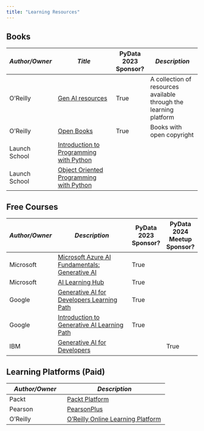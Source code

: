```yaml
---
title: "Learning Resources"
---
```


## Books
| **_Author/Owner_** 	| **_Title_**                                                                    	| PyData 2023 Sponsor? 	| **_Description_**                                                 	|
|--------------------	|--------------------------------------------------------------------------------	|----------------------	|-------------------------------------------------------------------	|
| O'Reilly           	| [Gen AI resources](https://www.oreilly.com/online-learning/generative-ai.html) 	| True                 	| A collection of resources available through the learning platform 	|
| O'Reilly           	| [Open Books](https://www.oreilly.com/openbook/)                                	| True                 	| Books with open copyright                                         	|
| Launch School      	| [Introduction to Programming with Python](https://launchschool.com/books/python)   |                 	|                             	|
| Launch School      	| [Object Oriented Programming with Python](https://launchschool.com/books/oo_python)   |                 	|                           	|

## Free Courses
| **_Author/Owner_** 	| **_Description_**                                                                                                              	| PyData 2023 Sponsor? 	| PyData 2024 Meetup Sponsor? 	|
|--------------------	|--------------------------------------------------------------------------------------------------------------------------------	|----------------------	|-----------------------------	|
| Microsoft          	| [Microsoft Azure AI Fundamentals: Generative AI](https://learn.microsoft.com/en-us/training/paths/introduction-generative-ai/) 	| True                 	|                             	|
| Microsoft          	| [AI Learning Hub](https://learn.microsoft.com/en-us/ai/)                                                                       	| True                 	|                             	|
| Google             	| [Generative AI for Developers Learning Path](https://www.cloudskillsboost.google/paths/183)                                    	| True                 	|                             	|
| Google             	| [Introduction to Generative AI Learning Path](https://www.cloudskillsboost.google/paths/118)                                   	| True                 	|                             	|
| IBM                	| [Generative AI for Developers](https://developer.ibm.com/generative-ai-for-developers?cm_sp=ibmdev--developer--GenAI)          	|                      	| True                        	|

## Learning Platforms (Paid)
| **_Author/Owner_** 	| **_Description_**           | 
|--------------------	|----------------------------------- |
| Packt       | [Packt Platform](https://www.packtpub.com/) 	| 
| Pearson    	| [PearsonPlus](https://www.pearson.com/en-us/pearsonplus.html) | 
| O'Reilly   	| [O'Reilly Online Learning Platform](https://www.oreilly.com/online-learning/) | 
